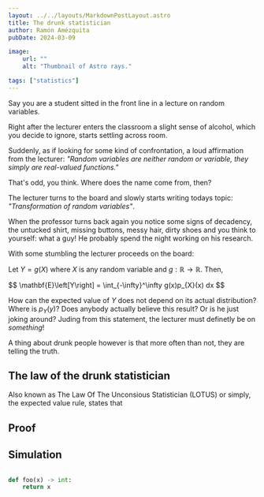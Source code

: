 ```yaml
---
layout: ../../layouts/MarkdownPostLayout.astro
title: The drunk statistician
author: Ramón Amézquita
pubDate: 2024-03-09

image:
    url: ""
    alt: "Thumbnail of Astro rays."

tags: ["statistics"]
---
```





Say you are a student sitted in the front line in a lecture on random variables.

Right after the lecturer enters the classroom a slight sense of alcohol, which
you decide to ignore, starts settling across room. 

Suddenly, as if looking for some kind of confrontation, a loud affirmation from the lecturer:
*"Random variables are neither random or variable, they simply are real-valued 
functions."*

That's odd, you think. Where does the name come from, then?

The lecturer turns to the board and slowly starts writing todays topic:
*"Transformation of random variables"*. 

When the professor turns back again you notice some signs of decadency, the
untucked shirt, missing buttons, messy hair, dirty shoes and you think to 
yourself: what a guy! He probably spend the night working on his research.

With some stumbling the lecturer proceeds on the board:

Let $Y = g(X)$ where $X$ is any random variable and 
$g: \mathbb{R}\to \mathbb{R}$. Then,

<Latex/>
$$
\mathbf{E}\left[Y\right] = \int_{-\infty}^\infty g(x)p_{X}(x) dx
$$

How can the expected value of $Y$ does not depend on its actual distribution?
Where is $p_{Y}(y)$?
Does anybody actually believe this result? 
Or is he just joking around?
Juding from this statement, the lecturer must definetly be on *something*!


A thing about drunk people however is that more often than not, they are telling
the truth.


## The law of the drunk statistician
Also known as The Law Of The Unconsious Statistician (LOTUS) or simply, the
expected value rule, states that



## Proof



## Simulation

```python

def foo(x) -> int:
    return x

```




